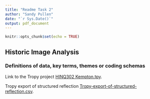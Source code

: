 ```yaml
---
title: "Readme Task 2"
author: "Sandy Pullen"
date: "`r Sys.Date()`"
output: pdf_document
---
```


```r
knitr::opts_chunk$set(echo = TRUE)
```

## Historic Image Analysis


### Definitions of data, key terms, themes or coding schemas

Link to the Tropy project [HINQ302 Kempton.tpy](HINQ302 Kempton.tpy).

Tropy export of structured reflection [Tropy-export-of-structured-reflection.csv](data/Tropy-export-of-structured-reflection.csv).
